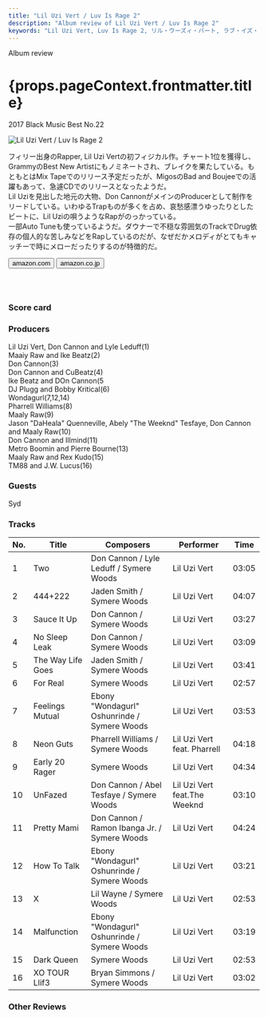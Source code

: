```yaml
---
title: "Lil Uzi Vert / Luv Is Rage 2"
description: "Album review of Lil Uzi Vert / Luv Is Rage 2"
keywords: "Lil Uzi Vert, Luv Is Rage 2, リル・ウーズィ・バート, ラブ・イズ・レイジ2"
---
```






<p className="largeP">Album review</p>
<h1 className="h1--no--margin">{props.pageContext.frontmatter.title}</h1>
<p className="largeP">
  <Link to="/best50/2017/">2017 Black Music Best No.22</Link>
</p>

<Row  className="image-card-group">
	<Column colMd={3} colLg={4} noGutterMdLeft="">
       <ImageCard>

![Lil Uzi Vert / Luv Is Rage 2](../../images/cd/liluzivert1L.jpg)

</ImageCard>
	</Column>
	<Column colMd={4} colLg={8} noGutterMdLeft="">
	<p>
	フィリー出身のRapper, Lil Uzi Vertの初フィジカル作。チャート1位を獲得し、GrammyのBest New Artistにもノミネートされ、ブレイクを果たしている。もともとはMix Tapeでのリリース予定だったが、MigosのBad and Boujeeでの活躍もあって、急遽CDでのリリースとなったようだ。
	<br/>Lil Uziを見出した地元の大物、Don CannonがメインのProducerとして制作をリードしている。いわゆるTrapものが多くを占め、哀愁感漂うゆったりとしたビートに、Lil Uziの唄うようなRapがのっかっている。
	<br/>一部Auto Tuneも使っているようだ。ダウナーで不穏な雰囲気のTrackでDrug依存の個人的な苦しみなどをRapしているのだが、なぜだかメロディがとてもキャッチーで時にメローだったりするのが特徴的だ。
	</p>
    <div>
	  <Button className="button-right-mergin"  href="https://amzn.to/30jrJkq" renderIcon={ArrowUpRight} size='sm' kind='primary'>
      amazon.com
    </Button>
    <Button className="button-right-mergin"  href="https://amzn.to/2WyDYIP" renderIcon={ArrowUpRight} size='sm' kind='secondary'>
      amazon.co.jp
    </Button>
	</div>
	<a href="https://geo.music.apple.com/jp/album/luv-is-rage-2/1274150514?mt=1&app=music&ls=1&at=11lcug" style="display:inline-block;overflow:hidden;background:url(https://linkmaker.itunes.apple.com/ja-jp/lockup.svg?releaseDate=2017-08-25&kind=album&bubble=apple_music&style=mono-black) no-repeat;width:180px;height:45px;"></a>
	</Column>
</Row>
<Row >
	<Column colMd={4} colLg={4} noGutterMdLeft="">
<div>
  <h3>Score card</h3>
	<SliderJS1 value="2" />
  <SliderJS2 value="2" />
	<SliderJS3 value="2" />
  <SliderJS4 value="9" />
</div>
</Column>
<Column colMd={8} colLg={8} noGutterMdLeft="">
<div>
<h3>Producers</h3>
<p>
	Lil Uzi Vert, Don Cannon and Lyle Leduff(1)
	<br/>Maaiy Raw and Ike Beatz(2)
	<br/>Don Cannon(3)
	<br/>Don Cannon and CuBeatz(4)
	<br/>Ike Beatz and DOn Cannon(5
	<br/>DJ Plugg and Bobby Kritical(6)
	<br/>Wondagurl(7,12,14)
	<br/>Pharrell Williams(8)
	<br/>Maaly Raw(9)
	<br/>Jason "DaHeala" Quenneville, Abely "The Weeknd" Tesfaye, Don Cannon and Maaly Raw(10)
	<br/>Don Cannon and Illmind(11)
	<br/>Metro Boomin and Pierre Bourne(13)
	<br/>Maaly Raw and Rex Kudo(15)
	<br/>TM88 and J.W. Lucus(16)
</p>
<h3>Guests</h3>
<p>
	Syd
</p>
</div>
</Column>
</Row>

<h3>Tracks</h3>

| No. | Title             | Composers                                    | Performer                    | Time  |
| --- | ----------------- | -------------------------------------------- | ---------------------------- | ----- |
| 1   | Two               | Don Cannon / Lyle Leduff / Symere Woods      | Lil Uzi Vert                 | 03:05 |
| 2   | 444+222           | Jaden Smith / Symere Woods                   | Lil Uzi Vert                 | 04:07 |
| 3   | Sauce It Up       | Don Cannon / Symere Woods                    | Lil Uzi Vert                 | 03:27 |
| 4   | No Sleep Leak     | Don Cannon / Symere Woods                    | Lil Uzi Vert                 | 03:09 |
| 5   | The Way Life Goes | Jaden Smith / Symere Woods                   | Lil Uzi Vert                 | 03:41 |
| 6   | For Real          | Symere Woods                                 | Lil Uzi Vert                 | 02:57 |
| 7   | Feelings Mutual   | Ebony "Wondagurl" Oshunrinde / Symere Woods  | Lil Uzi Vert                 | 03:53 |
| 8   | Neon Guts         | Pharrell Williams / Symere Woods             | Lil Uzi Vert feat. Pharrell  | 04:18 |
| 9   | Early 20 Rager    | Symere Woods                                 | Lil Uzi Vert                 | 04:34 |
| 10  | UnFazed           | Don Cannon / Abel Tesfaye / Symere Woods     | Lil Uzi Vert feat.The Weeknd | 03:10 |
| 11  | Pretty Mami       | Don Cannon / Ramon Ibanga Jr. / Symere Woods | Lil Uzi Vert                 | 04:24 |
| 12  | How To Talk       | Ebony "Wondagurl" Oshunrinde / Symere Woods  | Lil Uzi Vert                 | 03:21 |
| 13  | X                 | Lil Wayne / Symere Woods                     | Lil Uzi Vert                 | 02:53 |
| 14  | Malfunction       | Ebony "Wondagurl" Oshunrinde / Symere Woods  | Lil Uzi Vert                 | 03:19 |
| 15  | Dark Queen        | Symere Woods                                 | Lil Uzi Vert                 | 02:53 |
| 16  | XO TOUR Llif3     | Bryan Simmons / Symere Woods                 | Lil Uzi Vert                 | 03:02 |

<h3>Other Reviews</h3>

<Row>
  <Column colMd={3} colLg={3} noGutterMdLeft>
    <Review1 />
  </Column>
</Row>
